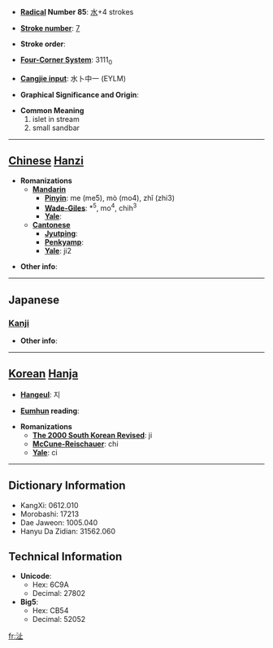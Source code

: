 * '''[[Wiktionary:Chinese radical index| Radical]] Number 85''': [[Wiktionary:Chinese radical index 水|水]]+4 strokes

* '''[[Wiktionary:Chinese total strokes index|Stroke number]]''': [[Wiktionary:Chinese total strokes index 7|7]]

* '''Stroke order''': 

* '''[[Wiktionary:Chinese four corner index|Four-Corner System]]''': 3111<sub>0</sub>

* '''[[Wiktionary:Chinese Cangjie index|Cangjie input]]''': 水卜中一 (EYLM)

* '''Graphical Significance and Origin''': 

* '''Common Meaning'''
*#islet in stream
*# small sandbar


----

== [[Chinese]] [[Hanzi]] ==

* '''Romanizations'''
** '''[[Mandarin]]'''
*** '''[[Pinyin]]''': me (me5), mò (mo4), zhǐ (zhi3)
*** '''[[Wade-Giles]]''': *<sup>5</sup>, mo<sup>4</sup>, chih<sup>3</sup>
*** '''[[Yale]]''': 
** '''[[Cantonese]]'''
*** '''[[Jyutping]]''':
*** '''[[Penkyamp]]''': 
*** '''[[Yale]]''': ji2

* '''Other info''': 

----

==Japanese==
===[[Kanji]]===
{{kanji|on readings=[[し]] (shi)|kun readings=[[なぎさ]] (nagisa)}}

* '''Other info''':  

----

== [[Korean]] [[Hanja]] ==

* '''[[Hangeul]]''': 지

* '''[[Eumhun]] reading''': 

* '''Romanizations'''
** '''[[The 2000 South Korean Revised Romanization|The 2000 South Korean Revised]]''': ji
** '''[[McCune-Reischauer]]''': chi
** '''[[Yale]]''': ci

----

== Dictionary Information ==

* KangXi: 0612.010
* Morobashi: 17213
* Dae Jaweon: 1005.040
* Hanyu Da Zidian: 31562.060

== Technical Information ==

* '''Unicode''':
** Hex: 6C9A
** Decimal: 27802
* '''Big5''':
** Hex: CB54
** Decimal: 52052

[[fr:沚]]